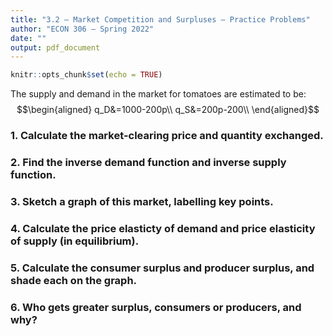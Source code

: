 ```yaml
---
title: "3.2 — Market Competition and Surpluses — Practice Problems"
author: "ECON 306 — Spring 2022"
date: ""
output: pdf_document
---
```


```r
knitr::opts_chunk$set(echo = TRUE)
```

The supply and demand in the market for tomatoes are estimated to be:
$$\begin{aligned}
q_D&=1000-200p\\
q_S&=200p-200\\ \end{aligned}$$

### 1. Calculate the market-clearing price and quantity exchanged.

### 2. Find the inverse demand function and inverse supply function.

### 3. Sketch a graph of this market, labelling key points.

### 4. Calculate the price elasticty of demand and price elasticity of supply (in equilibrium).

### 5. Calculate the consumer surplus and producer surplus, and shade each on the graph.

### 6. Who gets greater surplus, consumers or producers, and why?
